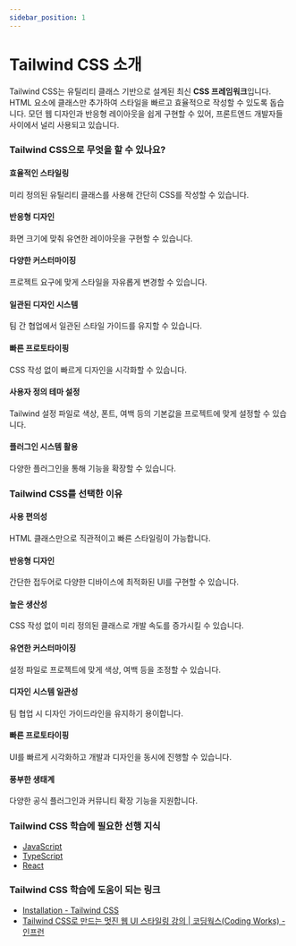 ```yaml
---
sidebar_position: 1
---
```


# Tailwind CSS 소개

Tailwind CSS는 유틸리티 클래스 기반으로 설계된 최신 **CSS 프레임워크**입니다. HTML 요소에 클래스만 추가하여 스타일을 빠르고 효율적으로 작성할 수 있도록 돕습니다. 모던 웹 디자인과 반응형 레이아웃을 쉽게 구현할 수 있어, 프론트엔드 개발자들 사이에서 널리 사용되고 있습니다.

### Tailwind CSS으로 무엇을 할 수 있나요?

#### 효율적인 스타일링

미리 정의된 유틸리티 클래스를 사용해 간단히 CSS를 작성할 수 있습니다.

#### 반응형 디자인

화면 크기에 맞춰 유연한 레이아웃을 구현할 수 있습니다.

#### 다양한 커스터마이징

프로젝트 요구에 맞게 스타일을 자유롭게 변경할 수 있습니다.

#### 일관된 디자인 시스템

팀 간 협업에서 일관된 스타일 가이드를 유지할 수 있습니다.

#### 빠른 프로토타이핑

CSS 작성 없이 빠르게 디자인을 시각화할 수 있습니다.

#### 사용자 정의 테마 설정

Tailwind 설정 파일로 색상, 폰트, 여백 등의 기본값을 프로젝트에 맞게 설정할 수 있습니다.

#### 플러그인 시스템 활용

다양한 플러그인을 통해 기능을 확장할 수 있습니다.

### Tailwind CSS를 선택한 이유

#### 사용 편의성

HTML 클래스만으로 직관적이고 빠른 스타일링이 가능합니다.

#### 반응형 디자인

간단한 접두어로 다양한 디바이스에 최적화된 UI를 구현할 수 있습니다.

#### 높은 생산성

CSS 작성 없이 미리 정의된 클래스로 개발 속도를 증가시킬 수 있습니다.

#### 유연한 커스터마이징

설정 파일로 프로젝트에 맞게 색상, 여백 등을 조정할 수 있습니다.

#### 디자인 시스템 일관성

팀 협업 시 디자인 가이드라인을 유지하기 용이합니다.

#### 빠른 프로토타이핑

UI를 빠르게 시각화하고 개발과 디자인을 동시에 진행할 수 있습니다.

#### 풍부한 생태계

다양한 공식 플러그인과 커뮤니티 확장 기능을 지원합니다.

### Tailwind CSS 학습에 필요한 선행 지식

- [JavaScript](./../javascript/intro)
- [TypeScript](./../typescript/intro)
- [React](./../react/intro)

### Tailwind CSS 학습에 도움이 되는 링크

- [Installation - Tailwind CSS](https://tailwindcss.com/docs/installation)
- [Tailwind CSS로 만드는 멋진 웹 UI 스타일링 강의 | 코딩웍스(Coding Works) - 인프런](https://www.inflearn.com/course/tailwind-css-%EA%B0%9C%EB%B0%9C%EC%9E%90-ui%EC%8A%A4%ED%83%80%EC%9D%BC%EB%A7%81)
